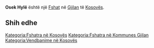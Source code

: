 {{Fshat në Kosovës
 | Emri                = Osek Hylë
| sqi_D_name = Osek Hylë
| sqi_D_FULL_NAME_RO = Osek Hylë
| sqi_D_FULL_NAME_ND_RO = Osek Hyle
| sqi_D_SORT_NAME_RG = OSEKHYLE
| sqi_D_FULL_NAME_RG = Osek Hylë
| sqi_D_FULL_NAME_ND_RG = Osek Hyle
| sqi_V_name = Osek Hilë
| sqi_V_FULL_NAME_RO = Osek Hilë
| sqi_V_FULL_NAME_ND_RO = Osek Hile
| sqi_V_SORT_NAME_RG = OSEKHILE
| sqi_V_FULL_NAME_RG = Osek Hilë
| sqi_V_FULL_NAME_ND_RG = Osek Hile
| srp_N_name = Osek Hilja
| srp_N_FULL_NAME_RO = Osek Hilja
| srp_N_FULL_NAME_ND_RO = Osek Hilja
| srp_N_SORT_NAME_RG = OSEKHILJA
| srp_N_FULL_NAME_RG = Osek Hilja
| srp_N_FULL_NAME_ND_RG = Osek Hilja
| srp_NS_name = Осек Хиља
| srp_NS_FULL_NAME_RO = Осек Хиља
| srp_NS_FULL_NAME_ND_RO = Осек Хиља
| srp_NS_SORT_NAME_RG = ОСЕКХИЉА
| srp_NS_FULL_NAME_RG = Осек Хиља
| srp_NS_FULL_NAME_ND_RG = Осек Хиља

 | Emri (Rasa dhanore) = 
 | Figura              = 
 | Shteti              = Kosovo
 | Komuna              = Gjilan
 | Kodi postar         = 
 | Sipërfaqja          = 

 | Popullsia           = 

 | Regj. i popullsisë  = 
 | Dend. e popullsisë  = 
 | Faqja zyrtare       = 
 <!--- Koordinatat ----> 
 | Gjerësia            = 42.414722
 | Gjatësia            = 20.391667
 | Lartësia            = 
}}
'''Osek Hylë''' është një [[Fshat]] në [[Gjilan]] të [[Kosovës]].

<!-- == Gjeografia == -->
<!-- == Historia == -->
<!-- == Demografia == -->
== Shih edhe ==
{{Komuna Gjilan}}
{{Kosovo-Administrata-Cung}}

[[Kategoria:Fshatra në Kosovës]]
[[Kategoria:Fshatra në Kommunes Gjilan]]
[[Kategoria:Vendbanime në Kosovës]]